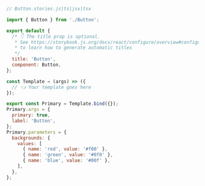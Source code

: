 ```js
// Button.stories.js|ts|jsx|tsx

import { Button } from './Button';

export default {
  /* 👇 The title prop is optional.
   * See https://storybook.js.org/docs/react/configure/overview#configure-story-loading
   * to learn how to generate automatic titles
   */
  title: 'Button',
  component: Button,
};

const Template = (args) => ({
  // 👈 Your template goes here
});

export const Primary = Template.bind({});
Primary.args = {
  primary: true,
  label: 'Button',
};
Primary.parameters = {
  backgrounds: {
    values: [
      { name: 'red', value: '#f00' },
      { name: 'green', value: '#0f0' },
      { name: 'blue', value: '#00f' },
    ],
  },
};
```